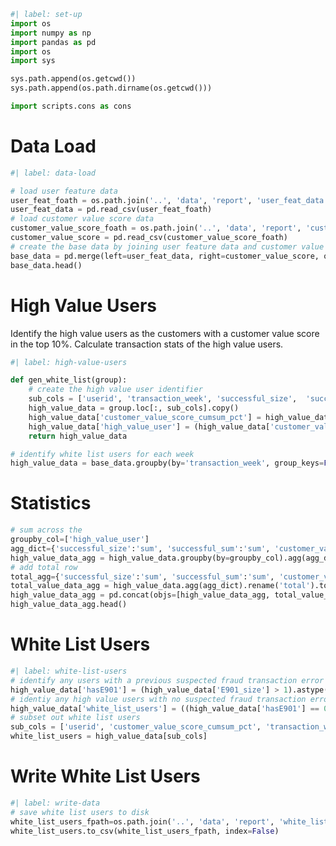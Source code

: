 ```python
#| label: set-up
import os
import numpy as np
import pandas as pd
import os
import sys

sys.path.append(os.getcwd())
sys.path.append(os.path.dirname(os.getcwd()))

import scripts.cons as cons
```

# Data Load

```python
#| label: data-load

# load user feature data
user_feat_foath = os.path.join('..', 'data', 'report', 'user_feat_data.csv')
user_feat_data = pd.read_csv(user_feat_foath)
# load customer value score data
customer_value_score_foath = os.path.join('..', 'data', 'report', 'customer_value_score.csv')
customer_value_score = pd.read_csv(customer_value_score_foath)
# create the base data by joining user feature data and customer value score
base_data = pd.merge(left=user_feat_data, right=customer_value_score, on=['userid', 'transaction_week'], how='inner')
base_data.head()
```


# High Value Users

Identify the high value users as the customers with a customer value score in the top 10%. Calculate transaction stats of the high value users.

```python
#| label: high-value-users

def gen_white_list(group):
    # create the high value user identifier
    sub_cols = ['userid', 'transaction_week', 'successful_size',  'successful_sum', 'E901_size', 'E901_sum', 'customer_value_score_cumsum']
    high_value_data = group.loc[:, sub_cols].copy()
    high_value_data['customer_value_score_cumsum_pct'] = high_value_data['customer_value_score_cumsum'].rank(method='average', ascending=True, pct=True, axis=0)
    high_value_data['high_value_user'] = (high_value_data['customer_value_score_cumsum_pct'] >= 0.9).astype(int)
    return high_value_data

# identify white list users for each week
high_value_data = base_data.groupby(by='transaction_week', group_keys=False, as_index=False).apply(lambda group: gen_white_list(group))
```

# Statistics

```python
# sum across the 
groupby_col=['high_value_user']
agg_dict={'successful_size':'sum', 'successful_sum':'sum', 'customer_value_score_cumsum':'mean', 'customer_value_score_cumsum_pct':'mean'}
high_value_data_agg = high_value_data.groupby(by=groupby_col).agg(agg_dict)
# add total row
total_agg={'successful_size':'sum', 'successful_sum':'sum', 'customer_value_score_cumsum':'mean', 'customer_value_score_cumsum_pct':'mean'}
total_value_data_agg = high_value_data.agg(agg_dict).rename('total').to_frame().T
high_value_data_agg = pd.concat(objs=[high_value_data_agg, total_value_data_agg], axis=0)
high_value_data_agg.head()
```

# White List Users

```python
#| label: white-list-users
# identify any users with a previous suspected fraud transaction error
high_value_data['hasE901'] = (high_value_data['E901_size'] > 1).astype(int)
# identiy any high value users with no suspected fraud transaction errors
high_value_data['white_list_users'] = ((high_value_data['hasE901'] == 0) & (high_value_data['high_value_user'] == 1)).astype(int)
# subset out white list users
sub_cols = ['userid', 'customer_value_score_cumsum_pct', 'transaction_week', 'high_value_user', 'hasE901', 'white_list_users']
white_list_users = high_value_data[sub_cols]
```

# Write White List Users

```python
#| label: write-data
# save white list users to disk
white_list_users_fpath=os.path.join('..', 'data', 'report', 'white_list_user_data.csv')
white_list_users.to_csv(white_list_users_fpath, index=False)
```
